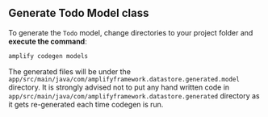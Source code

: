 ## Generate Todo Model class

To generate the `Todo` model, change directories to your project folder and **execute the command**:

```bash
amplify codegen models
```

The generated files will be under the `app/src/main/java/com/amplifyframework.datastore.generated.model` directory. It is strongly advised not to put any hand written code in `app/src/main/java/com/amplifyframework.datastore.generated` directory as it gets re-generated each time codegen is run. 
